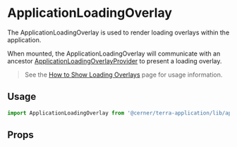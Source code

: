 
# ApplicationLoadingOverlay

The ApplicationLoadingOverlay is used to render loading overlays within the application.

When mounted, the ApplicationLoadingOverlay will communicate with an ancestor
[ApplicationLoadingOverlayProvider](/application/cerner-terra-application/components/application-loading-overlay-provider) to
present a loading overlay.

> See the [How to Show Loading Overlays](/application/cerner-terra-application/how-to/show-loading-overlays) page for usage information.

## Usage

```jsx
import ApplicationLoadingOverlay from '@cerner/terra-application/lib/application-loading-overlay';
```

## Props

<ApplicationLoadingOverlayProps />
